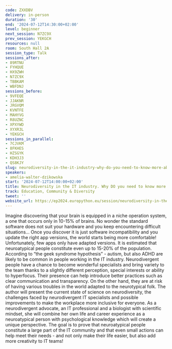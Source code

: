 ```yaml
---
code: ZXXDBV
delivery: in-person
duration: '30'
end: '2024-07-12T14:30:00+02:00'
level: beginner
next_session: N7ZC9X
prev_session: YEKGCH
resources: null
room: South Hall 2A
session_type: Talk
sessions_after:
- 89RTNU
- FYHQUE
- HX9ZWH
- N7ZC9X
- TBBKAM
- WBFDNJ
sessions_before:
- 9VFEQE
- JJAKNR
- JRGVQM
- KVNTFE
- MAHYVG
- R8UZNC
- XPXYWD
- XYXR3L
- YEKGCH
sessions_in_parallel:
- 7CJVKM
- 8FKHES
- HZSGYK
- KDH3J3
- QS8KJY
slug: neurodiversity-in-the-it-industry-why-do-you-need-to-know-more-about-it
speakers:
- amelia-walter-dzikowska
start: '2024-07-12T14:00:00+02:00'
title: Neurodiversity in the IT industry. Why DO you need to know more about it?
track: Education, Community & Diversity
tweet: ''
website_url: https://ep2024.europython.eu/session/neurodiversity-in-the-it-industry-why-do-you-need-to-know-more-about-it
---
```


Imagine discovering that your brain is equipped in a niche operation system, a one that occurs only in 10-15% of brains. No wonder the standard software does not suit your hardware and you keep encountering difficult situations… Once you discover it is just software incompatibility and you update the right app versions, the world starts being more comfortable! Unfortunately, few apps only have adapted versions.
It is estimated that neuroatypical people constitute even up to 15-20% of the population. According to “the geek syndrome hypothesis” - autism, but also ADHD are likely to be common in people working in the IT industry. Neurodivergent people have a chance to become wonderful specialists and bring variety to the team thanks to a slightly different perception, special interests or ability to hyperfocus. Their presence can help introduce better practices such as clear communication and transparency. On the other hand, they are at risk of having various troubles in the world adapted to the neurotypical folk.
The author will present the current state of science on neurodiversity, the challenges faced by neurodivergent IT specialists and possible improvements to make the workplace more inclusive for everyone. As a neurodivergent advocate, an IT professional and a biologist with scientific mindset, she will combine her own life and career experience as a neuroatypical person with psychological knowledge which will create a unique perspective. The goal is to prove that neuroatypical people constitute a large part of the IT community and that even small actions can help meet their needs - and not only make their life easier, but also add more creativity to IT teams!
